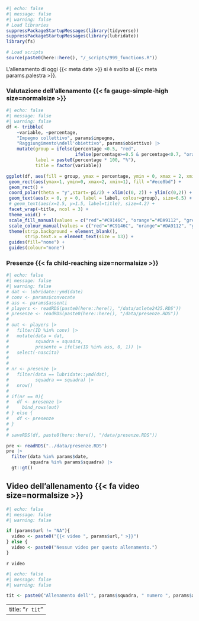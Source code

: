 ```r
#| echo: false
#| message: false
#| warning: false
# Load libraries
suppressPackageStartupMessages(library(tidyverse))
suppressPackageStartupMessages(library(lubridate))
library(fs)

# Load scripts
source(paste0(here::here(), "/_scripts/999_functions.R"))
```

L'allenamento di oggi {{< meta date >}} si è svolto al {{< meta params.palestra >}}.


### Valutazione dell'allenamento  {{< fa gauge-simple-high size=normalsize >}}

```r
#| echo: false
#| message: false
#| warning: false
df <- tribble(
    ~variable, ~percentage,
    "Impegno collettivo", params$impegno,
    "Raggiungimento\ndell'obiettivo", params$obiettivo) |>  
    mutate(group = ifelse(percentage <0.5, "red",
                          ifelse(percentage>=0.5 & percentage<0.7, "orange","green")),
           label = paste0(percentage * 100, "%"),
           title = factor(variable))

ggplot(df, aes(fill = group, ymax = percentage, ymin = 0, xmax = 2, xmin = 1)) +
 geom_rect(aes(ymax=1, ymin=0, xmax=2, xmin=1), fill ="#ece8bd") +
 geom_rect() + 
 coord_polar(theta = "y",start=-pi/2) + xlim(c(0, 2)) + ylim(c(0,2)) +
 geom_text(aes(x = 0, y = 0, label = label, colour=group), size=6.5) +
 # geom_text(aes(x=1.5, y=1.5, label=title), size=4.2) + 
 facet_wrap(~title, ncol = 3) +
 theme_void() +
 scale_fill_manual(values = c("red"="#C9146C", "orange"="#DA9112", "green"="#129188")) +
 scale_colour_manual(values = c("red"="#C9146C", "orange"="#DA9112", "green"="#129188")) +
 theme(strip.background = element_blank(),
       strip.text.x = element_text(size = 13)) +
 guides(fill="none") +
 guides(colour="none")
```

### Presenze {{< fa child-reaching size=normalsize >}}

```r
#| echo: false
#| message: false
#| warning: false
# dat <- lubridate::ymd(date)
# conv <- params$convocate
# ass <- params$assenti
# players <- readRDS(paste0(here::here(), "/data/atlete2425.RDS"))
# presenze <- readRDS(paste0(here::here(), "/data/presenze.RDS"))
# 
# out <- players |> 
#   filter(ID %in% conv) |> 
#   mutate(data = dat,
#          squadra = squadra,
#          presente = ifelse(ID %in% ass, 0, 1)) |> 
#   select(-nascita)
# 
# 
# nr <- presenze |> 
#   filter(data == lubridate::ymd(dat),
#          squadra == squadra) |> 
#   nrow()
# 
# if(nr == 0){
#   df <- presenze |> 
#     bind_rows(out)
# } else {
#   df <- presenze
# }
# 
# saveRDS(df, paste0(here::here(), "/data/presenze.RDS"))

pre <- readRDS("../data/presenze.RDS")
pre |> 
  filter(data %in% params$date,
         squadra %in% params$squadra) |> 
  gt::gt()
```


## Video dell'allenamento {{< fa video size=normalsize >}}

```r
#| echo: false
#| message: false
#| warning: false

if (params$url != "NA"){
  video <- paste0("{{< video ", params$url," >}}")
} else {
  video <- paste0("Nessun video per questo allenamento.")
}

```

`r video`

```r
#| echo: false
#| message: false
#| warning: false

tit <- paste0("Allenamento dell'", params$squadra, " numero ", params$allenamento, " del ", params$date)
```

---
title: "`r tit`"
---